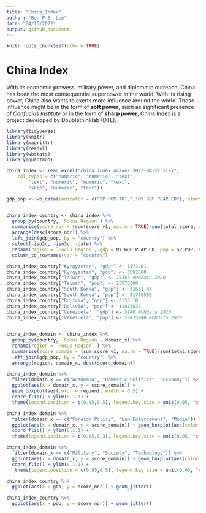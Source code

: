 ```yaml
---
title: "China_Index"
author: "Ben P-S- Lee"
date: "04/15/2022"
output: github_document
---
```


```r
knitr::opts_chunk$set(echo = TRUE)
```

# China Index

With its economic prowess, military power, and diplomatic outreach, China has been the most consequential superpower in the world. With its rising power, China also wants to exerts more influence around the world. These influence might be in the form of **soft power**, such as significant presence of *Confucius Institute* or in the form of **sharp power**,  China Index is a project developed by Doublethinklab (DTL).

```r

library(tidyverse)
library(knitr)
library(magrittr)
library(readxl)
library(wbstats)
library(quantmod)

```

```r

china_index <- read_excel("china_index_answer_2022-04-22.xlsx", 
    col_types = c("numeric", "numeric", "text", 
        "text", "numeric", "numeric", "text", 
        "skip", "numeric", "text"))
```

```r

gdp_pop <- wb_data(indicator = c("SP.POP.TOTL","NY.GDP.PCAP.CD"), start_date = 2020, end_date = 2020)



```


```r
china_index_country <- china_index %>%
  group_by(country, `Focus Region`) %>%
  summarise(score_nor = (sum(score_v1, na.rm = TRUE)/sum(total_score, na.rm = TRUE)), total_score = sum(score_v1, na.rm = TRUE)) %>%
  arrange(desc(score_nor)) %>%
  left_join(gdp_pop, by = "country") %>%
  select(-iso2c, -iso3c, -date) %>%
  rename(region = `Focus Region`, gdp = NY.GDP.PCAP.CD, pop = SP.POP.TOTL) %>%
  column_to_rownames(var = "country")

china_index_country["Kyrgyzstan", "gdp"] <- 1173.61
china_index_country["Kyrgyzstan", "pop"] <- 6591600
china_index_country["Taiwan", "gdp"] <- 28383 #UNdata 2020
china_index_country["Taiwan", "pop"] <- 23570000
china_index_country["South Korea", "gdp"] <- 31631.47
china_index_country["South Korea", "pop"] <- 51780580
china_index_country["Bolívia", "gdp"] <- 3133.10
china_index_country["Bolívia", "pop"] <- 11673030
china_index_country["Venezuela", "gdp"] <- 3740 #UNdata 2020
china_index_country["Venezuela", "pop"] <- 28435940 #UNdata 2020
  

china_index_domain <- china_index %>%
  group_by(country, `Focus Region`, domain_x) %>%
  rename(region = `Focus Region` ) %>%
  summarise(score_domain = (sum(score_v1, na.rm = TRUE)/sum(total_score, na.rm = TRUE))) %>%
  left_join(gdp_pop, by = "country") %>%
  arrange(region, domain_x, desc(score_domain))

```

```r

china_index_domain %>%
  filter(domain_x == c("Academia", "Domestic Politics", "Economy")) %>%
  ggplot(aes(x = domain_x, y = score_domain)) + 
  geom_boxplot(aes(color = region), width = 0.5) + 
  coord_flip() + ylim(0,1.1) + 
  theme(legend.position = c(0.85,0.5), legend.key.size = unit(0.05, "cm"))

china_index_domain %>%
  filter(domain_x == c("Foreign Policy", "Law Enforcement", "Media")) %>%
  ggplot(aes(x = domain_x, y = score_domain)) + geom_boxplot(aes(color = region), width = 0.5) + 
  coord_flip() + ylim(0,1.1) +
  theme(legend.position = c(0.85,0.3), legend.key.size = unit(0.05, "cm"))

china_index_domain %>%
  filter(domain_x == c("Military", "Society", "Technology")) %>%
  ggplot(aes(x = domain_x, y = score_domain)) + geom_boxplot(aes(color = region), width = 0.5) + 
  coord_flip() + ylim(0,1.1) +
   theme(legend.position = c(0.85,0.5), legend.key.size = unit(0.05, "cm"))

china_index_country %>%
  ggplot(aes(x = gdp, y = score_nor)) + geom_jitter()

china_index_country %>%
  ggplot(aes(x = pop, y = score_nor)) + geom_jitter()

```